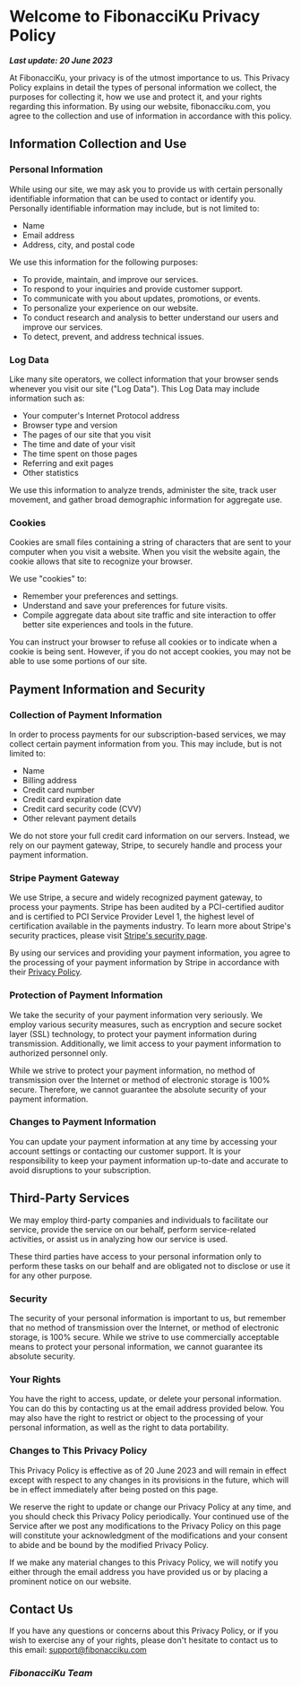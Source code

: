 # Welcome to FibonacciKu Privacy Policy

**_Last update: 20 June 2023_**

At FibonacciKu, your privacy is of the utmost importance to us. This Privacy Policy explains in detail the types of personal information we collect, the purposes for collecting it, how we use and protect it, and your rights regarding this information. By using our website, fibonacciku.com, you agree to the collection and use of information in accordance with this policy.

## Information Collection and Use

### Personal Information

While using our site, we may ask you to provide us with certain personally identifiable information that can be used to contact or identify you. Personally identifiable information may include, but is not limited to:

- Name
- Email address
- Address, city, and postal code

We use this information for the following purposes:

- To provide, maintain, and improve our services.
- To respond to your inquiries and provide customer support.
- To communicate with you about updates, promotions, or events.
- To personalize your experience on our website.
- To conduct research and analysis to better understand our users and improve our services.
- To detect, prevent, and address technical issues.

### Log Data

Like many site operators, we collect information that your browser sends whenever you visit our site ("Log Data"). This Log Data may include information such as:

- Your computer's Internet Protocol address
- Browser type and version
- The pages of our site that you visit
- The time and date of your visit
- The time spent on those pages
- Referring and exit pages
- Other statistics

We use this information to analyze trends, administer the site, track user movement, and gather broad demographic information for aggregate use.

### Cookies

Cookies are small files containing a string of characters that are sent to your computer when you visit a website. When you visit the website again, the cookie allows that site to recognize your browser.

We use "cookies" to:

- Remember your preferences and settings.
- Understand and save your preferences for future visits.
- Compile aggregate data about site traffic and site interaction to offer better site experiences and tools in the future.

You can instruct your browser to refuse all cookies or to indicate when a cookie is being sent. However, if you do not accept cookies, you may not be able to use some portions of our site.

## Payment Information and Security

### Collection of Payment Information

In order to process payments for our subscription-based services, we may collect certain payment information from you. This may include, but is not limited to:

- Name
- Billing address
- Credit card number
- Credit card expiration date
- Credit card security code (CVV)
- Other relevant payment details

We do not store your full credit card information on our servers. Instead, we rely on our payment gateway, Stripe, to securely handle and process your payment information.

### Stripe Payment Gateway

We use Stripe, a secure and widely recognized payment gateway, to process your payments. Stripe has been audited by a PCI-certified auditor and is certified to PCI Service Provider Level 1, the highest level of certification available in the payments industry. To learn more about Stripe's security practices, please visit [Stripe's security page](https://stripe.com/docs/security).

By using our services and providing your payment information, you agree to the processing of your payment information by Stripe in accordance with their [Privacy Policy](https://stripe.com/docs/security).

### Protection of Payment Information

We take the security of your payment information very seriously. We employ various security measures, such as encryption and secure socket layer (SSL) technology, to protect your payment information during transmission. Additionally, we limit access to your payment information to authorized personnel only.

While we strive to protect your payment information, no method of transmission over the Internet or method of electronic storage is 100% secure. Therefore, we cannot guarantee the absolute security of your payment information.

### Changes to Payment Information

You can update your payment information at any time by accessing your account settings or contacting our customer support. It is your responsibility to keep your payment information up-to-date and accurate to avoid disruptions to your subscription.

## Third-Party Services

We may employ third-party companies and individuals to facilitate our service, provide the service on our behalf, perform service-related activities, or assist us in analyzing how our service is used.

These third parties have access to your personal information only to perform these tasks on our behalf and are obligated not to disclose or use it for any other purpose.

### Security

The security of your personal information is important to us, but remember that no method of transmission over the Internet, or method of electronic storage, is 100% secure. While we strive to use commercially acceptable means to protect your personal information, we cannot guarantee its absolute security.

### Your Rights

You have the right to access, update, or delete your personal information. You can do this by contacting us at the email address provided below. You may also have the right to restrict or object to the processing of your personal information, as well as the right to data portability.

### Changes to This Privacy Policy

This Privacy Policy is effective as of 20 June 2023 and will remain in effect except with respect to any changes in its provisions in the future, which will be in effect immediately after being posted on this page.

We reserve the right to update or change our Privacy Policy at any time, and you should check this Privacy Policy periodically. Your continued use of the Service after we post any modifications to the Privacy Policy on this page will constitute your acknowledgment of the modifications and your consent to abide and be bound by the modified Privacy Policy.

If we make any material changes to this Privacy Policy, we will notify you either through the email address you have provided us or by placing a prominent notice on our website.

## Contact Us

If you have any questions or concerns about this Privacy Policy, or if you wish to exercise any of your rights, please don't hesitate to contact us to this email: <support@fibonacciku.com>

### _FibonacciKu Team_
